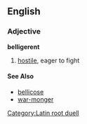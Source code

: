 ==English==
===Adjective===
'''belligerent'''

#[[hostile]], eager to fight

[[Category:Latin root duell]]

====See Also====
*[[bellicose]]
*[[war-monger]]